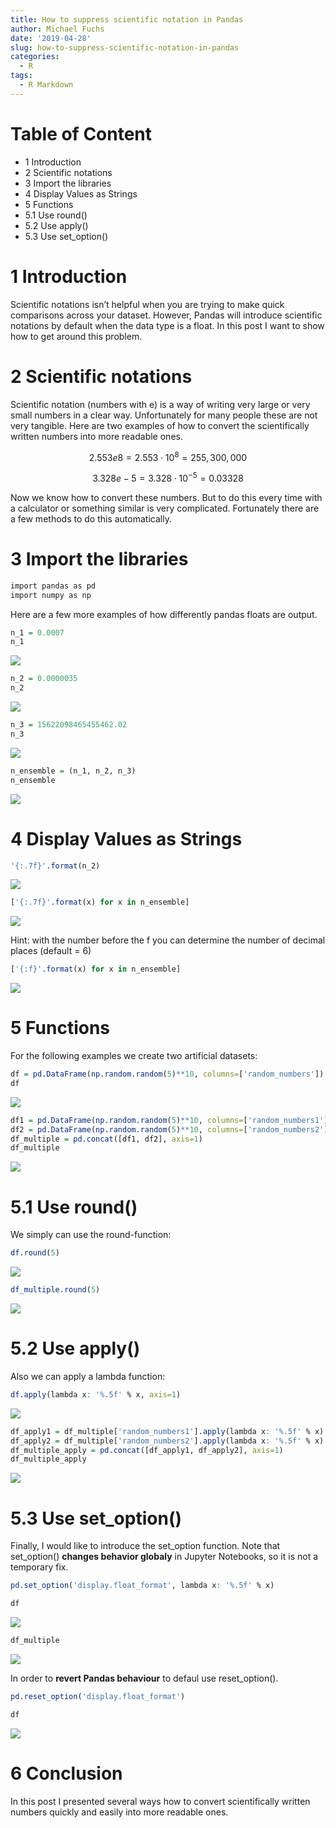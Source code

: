 ```yaml
---
title: How to suppress scientific notation in Pandas
author: Michael Fuchs
date: '2019-04-28'
slug: how-to-suppress-scientific-notation-in-pandas
categories:
  - R
tags:
  - R Markdown
---
```




# Table of Content

+ 1 Introduction
+ 2 Scientific notations
+ 3 Import the libraries
+ 4 Display Values as Strings
+ 5 Functions
+ 5.1 Use round()
+ 5.2 Use apply()
+ 5.3 Use set_option()



# 1 Introduction

Scientific notations isn't helpful when you are trying to make quick comparisons across your dataset. 
However, Pandas will introduce scientific notations by default when the data type is a float. In this post I want to show how to get around this problem.


# 2 Scientific notations


Scientific notation (numbers with e) is a way of writing very large or very small numbers in a clear way. 
Unfortunately for many people these are not very tangible.
Here are two examples of how to convert the scientifically written numbers into more readable ones.


$$ 2.553e8 = 2.553 \cdot 10^{8} = 255,300,000 $$

$$ 3.328e-5 = 3.328 \cdot 10^{-5} = 0.03328 $$

Now we know how to convert these numbers. But to do this every time with a calculator or something similar is very complicated. Fortunately there are a few methods to do this automatically. 


# 3 Import the libraries


```r
import pandas as pd
import numpy as np
```


Here are a few more examples of how differently pandas floats are output. 


```r
n_1 = 0.0007
n_1
```

![](/post/2019-04-28-how-to-suppress-scientific-notation-in-pandas_files/p66p1.png)


```r
n_2 = 0.0000035
n_2
```

![](/post/2019-04-28-how-to-suppress-scientific-notation-in-pandas_files/p66p2.png)


```r
n_3 = 15622098465455462.02
n_3
```

![](/post/2019-04-28-how-to-suppress-scientific-notation-in-pandas_files/p66p3.png)


```r
n_ensemble = (n_1, n_2, n_3)
n_ensemble
```

![](/post/2019-04-28-how-to-suppress-scientific-notation-in-pandas_files/p66p4.png)



# 4 Display Values as Strings


```r
'{:.7f}'.format(n_2)
```

![](/post/2019-04-28-how-to-suppress-scientific-notation-in-pandas_files/p66p5.png)

```r
['{:.7f}'.format(x) for x in n_ensemble]
```

![](/post/2019-04-28-how-to-suppress-scientific-notation-in-pandas_files/p66p6.png)


Hint: with the number before the f you can determine the number of decimal places (default = 6)

```r
['{:f}'.format(x) for x in n_ensemble]
```

![](/post/2019-04-28-how-to-suppress-scientific-notation-in-pandas_files/p66p7.png)



# 5 Functions

For the following examples we create two artificial datasets:


```r
df = pd.DataFrame(np.random.random(5)**10, columns=['random_numbers'])
df
```

![](/post/2019-04-28-how-to-suppress-scientific-notation-in-pandas_files/p66p8.png)



```r
df1 = pd.DataFrame(np.random.random(5)**10, columns=['random_numbers1'])
df2 = pd.DataFrame(np.random.random(5)**10, columns=['random_numbers2'])
df_multiple = pd.concat([df1, df2], axis=1)
df_multiple
```

![](/post/2019-04-28-how-to-suppress-scientific-notation-in-pandas_files/p66p9.png)



# 5.1 Use round()

We simply can use the round-function:

```r
df.round(5)
```

![](/post/2019-04-28-how-to-suppress-scientific-notation-in-pandas_files/p66p10.png)


```r
df_multiple.round(5)
```

![](/post/2019-04-28-how-to-suppress-scientific-notation-in-pandas_files/p66p11.png)


# 5.2 Use apply()

Also we can apply a lambda function:

```r
df.apply(lambda x: '%.5f' % x, axis=1)
```

![](/post/2019-04-28-how-to-suppress-scientific-notation-in-pandas_files/p66p12.png)


```r
df_apply1 = df_multiple['random_numbers1'].apply(lambda x: '%.5f' % x)
df_apply2 = df_multiple['random_numbers2'].apply(lambda x: '%.5f' % x)
df_multiple_apply = pd.concat([df_apply1, df_apply2], axis=1)
df_multiple_apply
```

![](/post/2019-04-28-how-to-suppress-scientific-notation-in-pandas_files/p66p13.png)


# 5.3 Use set_option()

Finally, I would like to introduce the set_option function.
Note that set_option() **changes behavior globaly** in Jupyter Notebooks, so it is not a temporary fix.

```r
pd.set_option('display.float_format', lambda x: '%.5f' % x)
```

```r
df
```

![](/post/2019-04-28-how-to-suppress-scientific-notation-in-pandas_files/p66p14.png)


```r
df_multiple
```

![](/post/2019-04-28-how-to-suppress-scientific-notation-in-pandas_files/p66p15.png)


In order to **revert Pandas behaviour** to defaul use reset_option().


```r
pd.reset_option('display.float_format')
```

```r
df
```

![](/post/2019-04-28-how-to-suppress-scientific-notation-in-pandas_files/p66p16.png)



# 6 Conclusion

In this post I presented several ways how to convert scientifically written numbers quickly and easily into more readable ones.






